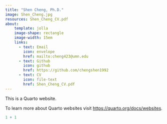 ```yaml
---
title: "Shen Cheng, Ph.D."
image: Shen_Cheng.jpg
resources: Shen_Cheng_CV.pdf
about: 
    template: jolla
    image-shape: rectangle
    image-width: 15em
    links:
      - text: Email
        icon: envelope
        href: mailto:cheng423@umn.edu
      - text: Github
        icon: github
        href: https://github.com/chengshen1992
      - text: CV
        icon: file-text
        href: Shen_Cheng_CV.pdf
---
```


This is a Quarto website.

To learn more about Quarto websites visit <https://quarto.org/docs/websites>.

```r
1 + 1
```
